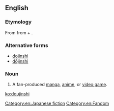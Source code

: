 ==English==
{{wikipedia|Dōjinshi}}

===Etymology===
From {{etyl|ja|en}} {{term|同人誌|tr=dōjinshi||fan-produced manga or essay booklets|lang=ja}} from {{term|同人|tr=dōjin||a group for the same interest|lang=ja}} + {{term|誌|tr=shi||a magazine or a pamphlet|lang=ja}}.

===Alternative forms===
* [[dojinshi]]
* [[dōjinshi]]

===Noun===
{{en-noun|~|doujinshi|pl2=doujinshis}}

# {{context|anime|manga|video games|lang=en}} A fan-produced [[manga]], [[anime]], or [[video game]].

[[Category:en:Japanese fiction]]
[[Category:en:Fandom]]

[[ko:doujinshi]]
